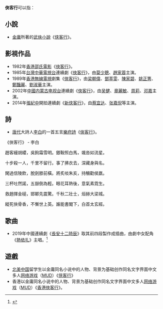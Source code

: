 '''俠客行'''可以指：

==小說==
*[[金庸|金庸]]所著的[[武俠小說|武俠小說]]《[[侠客行|侠客行]]》。

==影視作品==
*1982年[[香港|香港]][[邵氏電影|邵氏電影]]《[[俠客行_(電影)|俠客行]]》。
*1985年[[台灣|台灣]][[中華電視台|中華電視台]]連續劇《[[俠客行_(台灣電視劇)|俠客行]]》，由[[莫少聰|莫少聰]]、[[趙家蓉|趙家蓉]]主演。
*1989年[[香港無線電視|香港無線電視]]劇集《[[俠客行_(香港電視劇)|俠客行]]》，由[[梁朝偉|梁朝偉]]、[[鄧萃雯|鄧萃雯]]、[[陳家碧|陳家碧]]、[[姚正箐|姚正箐]]、[[鄭豔麗|鄭豔麗]]、[[劉淑華|劉淑華]]主演。
*2002年[[中國|中國]][[内蒙古电视台|内蒙古电视台]]連續劇《[[侠客行_(2002年电视剧)|俠客行]]》，由[[吴健|吴健]]、[[章麗敏|章麗敏]]、[[周莉|周莉]]、[[邓嘉|邓嘉]]主演。
*2014年[[張紀中|張紀中]]開拍連續劇《[[新侠客行|新侠客行]]》，由[[蔡宜达|蔡宜达]]、[[张嘉倪|张嘉倪]]等主演。

==詩==
*[[唐代|唐代]]大詩人[[李白|李白]]的一首五言[[樂府詩|樂府詩]]《[[俠客行_(詩)|俠客行]]》。
《俠客行》 - 李白

趙客縵胡纓，吳鉤霜雪明。銀鞍照白馬，颯沓如流星。

十步殺一人，千里不留行。事了拂衣去，深藏身與名。

閑過信陵飲，脫劍膝前橫。將炙啖朱亥，持觴勸侯嬴。

三杯吐然諾，五嶽倒為輕。眼花耳熱後，意氣素霓生。

救趙揮金槌，邯鄲先震驚。千秋二壯士，烜赫大梁城。

縱死俠骨香，不慚世上英。誰能書閣下，白首太玄經。

==歌曲==
*2019年中國連續劇《[[長安十二時辰|長安十二時辰]]》取其前四段製作成插曲，由劇中女配角《[[熱依扎|熱依扎]]》主唱。<ref>{{Citation|title=长安十二时辰 插曲“侠客行“ 热依扎|url=https://www.youtube.com/watch?v=6qG2Zce9lKI|accessdate=2019-12-01|language=zh-CN|archive-date=2020-05-02|archive-url=https://web.archive.org/web/20200502013731/https://www.youtube.com/watch?v=6qG2Zce9lKI&gl=US&hl=en|dead-url=no}}</ref>

==遊戲==
*[[北美|北美]][[中国|中国]]留学生以金庸同名小说中的人物、背景为基础创作同名文字界面中文多人[[网络游戏|网络游戏]]（[[MUD|MUD]]）《[[侠客行_(游戏)|侠客行]]》
*香港以金庸同名小说中的人物、背景为基础创作同名文字界面中文多人[[网络游戏|网络游戏]]（[[MUD|MUD]]）《[[香港俠客行|香港俠客行]]》。

{{disambig|Cat=三字作品消歧义}}